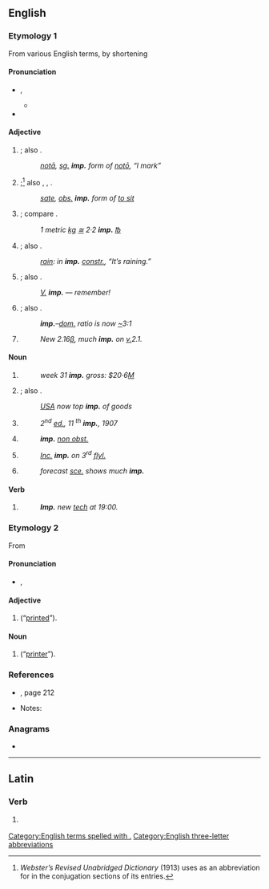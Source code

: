 {{also|imp|Imp.|IMP}}
==English==

===Etymology 1===
From various English terms, by shortening

====Pronunciation====
* {{a|RP}} {{enPR|ĭmp}}, {{IPA|en|/ɪmp/}}
** {{audio|en|LL-Q1860 (eng)-Vealhurl-imp.wav|Audio (UK)}}
* {{rhymes|en|ɪmp|s=1}}

====Adjective====
{{en-adj}}

# {{lb|en|grammar|not comparable}} {{abbreviation of|en|imperative|nodot=1}}; also {{m|en|imper.|imper}}.
#: ''[[nota#Latin|notā]], [[sg.]] '''imp.''' form of [[noto#Latin|notō]], “I mark”''
# {{lb|en|grammar|not comparable}} {{abbreviation of|en|imperfect|nodot=1}};<ref name="Web">''Webster’s Revised Unabridged Dictionary'' (1913) uses {{m|en||imp.}} as an abbreviation for {{m|en|imperfect}} in the conjugation sections of its entries.</ref> also {{m|en|imperf.}}, {{m|en|impf.}}, {{m|en|impft}}.
#: ''[[sate#English|sate]], [[obs.]] '''imp.''' form of [[sit|to sit]]''
# {{lb|en|not comparable}} {{abbreviation of|en|imperial|nodot=1}}; compare {{m|en|Imp.|Imp}}.
#: ''1 metric [[kg]] [[≅]] 2·2 '''imp.''' [[℔]]''
# {{lb|en|grammar|not comparable}} {{abbreviation of|en|impersonal|nodot=1}}; also {{m|en|impers.|impers}}.
#: ''[[rain]]: in '''imp.''' [[constr.]], “It’s raining.”''
# {{lb|en|comparable}} {{abbreviation of|en|important|nodot=1}}; also {{m|en|impt}}.
#: ''[[v.|V.]] '''imp.''' — remember!''
# {{lb|en|not comparable}} {{abbreviation of|en|imported|nodot=1}}; also {{m|en|imptd}}.
#: '''''imp.'''–[[dom.]] ratio is now [[~]]3:1''
# {{lb|en|comparable}} {{abbreviation of|en|improved}}
#: ''New 2.16[[β]], much '''imp.''' on [[v.]]2.1.''

====Noun====
{{en-noun|~|imp.|imps.|impp.}}

# {{lb|en|uncountable}} {{abbreviation of|en|import}}
#: ''week 31 '''imp.''' gross: $20·6[[M]]''
# {{lb|en|countable|plural: [[imps.]]}} {{abbreviation of|en|importer|nodot=1}}; also {{m|en|imptr}}.
#: ''[[w:United States|USA]] now top '''imp.''' of goods''
# {{lb|en|countable|plural: imp.}} {{abbreviation of|en|impression}}
#: <i>2<sup>nd</sup> [[ed.]], 11 <sup>th</sup> '''imp.''', 1907</i>
# {{lb|en|countable|plural: [[impp.]]}} {{abbreviation of|en|imprimatur}}
#: '''''imp.''' [[non obst.]]''
# {{lb|en|countable|plural: imp.}} {{abbreviation of|en|imprint}}
#: <i>[[inc.|Inc.]] '''imp.''' on 3<sup>rd</sup> [[flyleaf|fly]][[l.]]</i>
# {{lb|en|countable|plural: [[imps.]]}} {{abbreviation of|en|improvement}}
#: ''forecast [[sce.]] shows much '''imp.'''''

====Verb====
{{head|en|verb|usually [[imperative]]; not [[conjugate]]d}}

# {{abbreviation of|en|implement}}
#: '''''Imp.''' new [[tech]] at 19:00.''

===Etymology 2===
From {{etyl|fr|en}} {{m|fr|imprimé}}

====Pronunciation====
* {{a|RP}} {{enPR|ĕɴp}}, {{IPA|en|/ɛ̃p/}}

====Adjective====
{{en-adj|-}}

# {{abbreviation of|en|imprimé|nodot=1}} (“[[printed]]”).

====Noun====
{{en-noun|imp.}}

# {{abbreviation of|en|imprimeur|nodot=1}} (“[[printer]]”).

===References===
* {{R:Penguin Abbrev. Dict. 2000}}, page 212
* Notes:
<references/>

===Anagrams===
* {{anagrams|en|a=imp|IPM|MIP|MPI|PIM|PMI}}

[[Category:English terms spelled with .]]
[[Category:English three-letter abbreviations]]

----

==Latin==

===Verb===
{{la-verb-form|imp.}}

# {{lb|la|printing}} {{abbreviation of|la|impressit}}